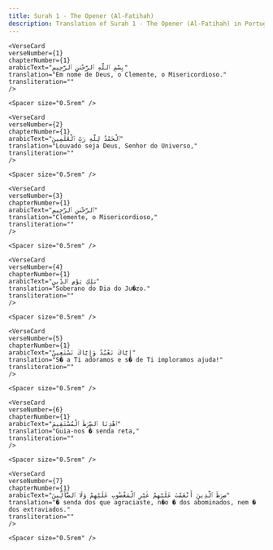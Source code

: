 ```yaml
---
title: Surah 1 - The Opener (Al-Fatihah)  
description: Translation of Surah 1 - The Opener (Al-Fatihah) in Portuguese
---
```







    <VerseCard 
    verseNumber={1}
    chapterNumber={1}
    arabicText="بِسْمِ ٱللَّهِ ٱلرَّحْمَٰنِ ٱلرَّحِيمِ"
    translation="Em nome de Deus, o Clemente, o Misericordioso."
    transliteration=""
    />

    <Spacer size="0.5rem" />
                
    <VerseCard 
    verseNumber={2}
    chapterNumber={1}
    arabicText="ٱلْحَمْدُ لِلَّهِ رَبِّ ٱلْعَٰلَمِينَ"
    translation="Louvado seja Deus, Senhor do Universo,"
    transliteration=""
    />

    <Spacer size="0.5rem" />
                
    <VerseCard 
    verseNumber={3}
    chapterNumber={1}
    arabicText="ٱلرَّحْمَٰنِ ٱلرَّحِيمِ"
    translation="Clemente, o Misericordioso,"
    transliteration=""
    />

    <Spacer size="0.5rem" />
                
    <VerseCard 
    verseNumber={4}
    chapterNumber={1}
    arabicText="مَٰلِكِ يَوْمِ ٱلدِّينِ"
    translation="Soberano do Dia do Ju�zo."
    transliteration=""
    />

    <Spacer size="0.5rem" />
                
    <VerseCard 
    verseNumber={5}
    chapterNumber={1}
    arabicText="إِيَّاكَ نَعْبُدُ وَإِيَّاكَ نَسْتَعِينُ"
    translation="S� a Ti adoramos e s� de Ti imploramos ajuda!"
    transliteration=""
    />

    <Spacer size="0.5rem" />
                
    <VerseCard 
    verseNumber={6}
    chapterNumber={1}
    arabicText="ٱهْدِنَا ٱلصِّرَٰطَ ٱلْمُسْتَقِيمَ"
    translation="Guia-nos � senda reta,"
    transliteration=""
    />

    <Spacer size="0.5rem" />
                
    <VerseCard 
    verseNumber={7}
    chapterNumber={1}
    arabicText="صِرَٰطَ ٱلَّذِينَ أَنْعَمْتَ عَلَيْهِمْ غَيْرِ ٱلْمَغْضُوبِ عَلَيْهِمْ وَلَا ٱلضَّآلِّينَ"
    translation="� senda dos que agraciaste, n�o � dos abominados, nem � dos extraviados."
    transliteration=""
    />

    <Spacer size="0.5rem" />
                
